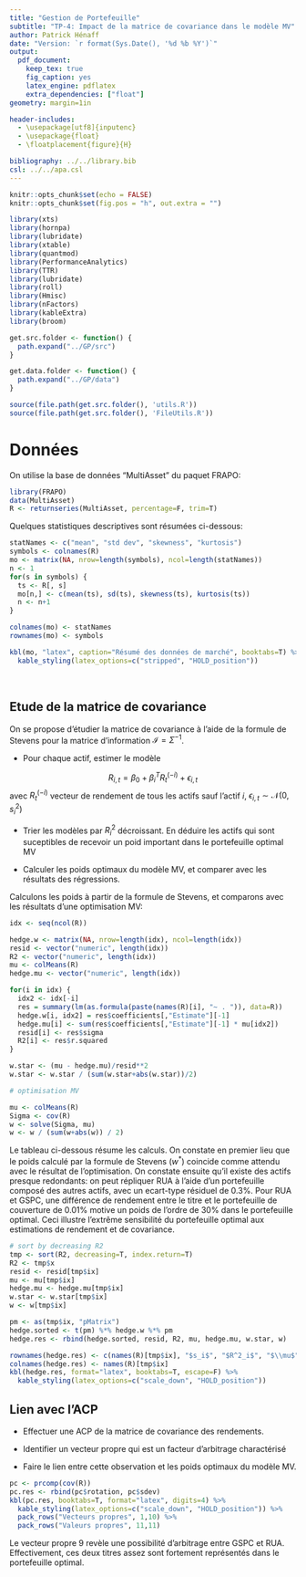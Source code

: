 ```yaml
---
title: "Gestion de Portefeuille"
subtitle: "TP-4: Impact de la matrice de covariance dans le modèle MV"
author: Patrick Hénaff
date: "Version: `r format(Sys.Date(), '%d %b %Y')`"
output:
  pdf_document:
    keep_tex: true
    fig_caption: yes
    latex_engine: pdflatex
    extra_dependencies: ["float"]
geometry: margin=1in

header-includes:
  - \usepackage[utf8]{inputenc}
  - \usepackage{float}
  - \floatplacement{figure}{H}

bibliography: ../../library.bib
csl: ../../apa.csl
---
```


```r
knitr::opts_chunk$set(echo = FALSE)
knitr::opts_chunk$set(fig.pos = "h", out.extra = "")
```

```r
library(xts)
library(hornpa)
library(lubridate)
library(xtable)
library(quantmod)
library(PerformanceAnalytics)
library(TTR)
library(lubridate)
library(roll)
library(Hmisc)
library(nFactors)
library(kableExtra)
library(broom)

get.src.folder <- function() {
  path.expand("../GP/src")
}

get.data.folder <- function() {
  path.expand("../GP/data")
}

source(file.path(get.src.folder(), 'utils.R'))
source(file.path(get.src.folder(), 'FileUtils.R'))
```

# Données

On utilise la base de données "MultiAsset" du paquet FRAPO:

```r
library(FRAPO)
data(MultiAsset)
R <- returnseries(MultiAsset, percentage=F, trim=T)
```

Quelques statistiques descriptives sont résumées ci-dessous:

```r
statNames <- c("mean", "std dev", "skewness", "kurtosis")
symbols <- colnames(R)
mo <- matrix(NA, nrow=length(symbols), ncol=length(statNames))
n <- 1
for(s in symbols) {
  ts <- R[, s]
  mo[n,] <- c(mean(ts), sd(ts), skewness(ts), kurtosis(ts))
  n <- n+1
}

colnames(mo) <- statNames
rownames(mo) <- symbols
```

```r
kbl(mo, "latex", caption="Résumé des données de marché", booktabs=T) %>%
  kable_styling(latex_options=c("stripped", "HOLD_position"))
```
\

## Etude de la matrice de covariance

On se propose d'étudier la matrice de covariance à l'aide de la formule de Stevens pour la matrice d'information $\mathcal{I} = \Sigma^{-1}$.

- Pour chaque actif, estimer le modèle

$$
R_{i,t} = \beta_0 + \beta_i^T R_t^{(-i)} + \epsilon_{i,t}
$$
avec $R_t^{(-i)}$ vecteur de rendement de tous les actifs sauf l'actif $i$, $\epsilon_{i,t} \sim \mathcal{N}(0, s_i^2)$

- Trier les modèles par $R_i^2$ décroissant. En déduire les actifs qui sont suceptibles de recevoir un poid important dans le portefeuille optimal MV

- Calculer les poids optimaux du modèle MV, et comparer avec les résultats des régressions.

Calculons les poids à partir de la formule de Stevens, et comparons avec les résultats d'une optimisation MV:

```r
idx <- seq(ncol(R))

hedge.w <- matrix(NA, nrow=length(idx), ncol=length(idx))
resid <- vector("numeric", length(idx))
R2 <- vector("numeric", length(idx))
mu <- colMeans(R)
hedge.mu <- vector("numeric", length(idx))

for(i in idx) {
  idx2 <- idx[-i]
  res = summary(lm(as.formula(paste(names(R)[i], "~ . ")), data=R))
  hedge.w[i, idx2] = res$coefficients[,"Estimate"][-1]
  hedge.mu[i] <- sum(res$coefficients[,"Estimate"][-1] * mu[idx2])
  resid[i] <- res$sigma
  R2[i] <- res$r.squared
}

w.star <- (mu - hedge.mu)/resid**2
w.star <- w.star / (sum(w.star+abs(w.star))/2)

# optimisation MV

mu <- colMeans(R)
Sigma <- cov(R)
w <- solve(Sigma, mu)
w <- w / (sum(w+abs(w)) / 2)
```

Le tableau ci-dessous résume les calculs. On constate en premier lieu que le poids calculé par la formule de Stevens ($w^*$) coincide comme attendu avec le résultat de l'optimisation.
On constate ensuite qu'il existe des actifs presque redondants: on peut répliquer RUA à l'aide d'un portefeuille composé des autres actifs, avec un ecart-type résiduel de 0.3\%. Pour RUA et GSPC, une différence de rendement entre le titre et le portefeuille de couverture de 0.01\% motive un poids de l'ordre de 30\% dans le portefeuille optimal. Ceci illustre l'extrême sensibilité du portefeuille optimal aux estimations de rendement et de covariance.


```r
# sort by decreasing R2
tmp <- sort(R2, decreasing=T, index.return=T)
R2 <- tmp$x
resid <- resid[tmp$ix]
mu <- mu[tmp$ix]
hedge.mu <- hedge.mu[tmp$ix]
w.star <- w.star[tmp$ix]
w <- w[tmp$ix]

pm <- as(tmp$ix, "pMatrix")
hedge.sorted <- t(pm) %*% hedge.w %*% pm
hedge.res <- rbind(hedge.sorted, resid, R2, mu, hedge.mu, w.star, w)

rownames(hedge.res) <- c(names(R)[tmp$ix], "$s_i$", "$R^2_i$", "$\\mu$", "$\\beta^T \\mu^{(-i)}$", "$w^*$", "w" )
colnames(hedge.res) <- names(R)[tmp$ix]
kbl(hedge.res, format="latex", booktabs=T, escape=F) %>%
  kable_styling(latex_options=c("scale_down", "HOLD_position"))
```

## Lien avec l'ACP

- Effectuer une ACP de la matrice de covariance des rendements.

- Identifier un vecteur propre qui est un facteur d'arbitrage charactérisé

- Faire le lien entre cette observation et les poids optimaux du modèle MV.

```r
pc <- prcomp(cov(R))
pc.res <- rbind(pc$rotation, pc$sdev)
kbl(pc.res, booktabs=T, format="latex", digits=4) %>%
  kable_styling(latex_options=c("scale_down", "HOLD_position")) %>%
  pack_rows("Vecteurs propres", 1,10) %>%
  pack_rows("Valeurs propres", 11,11)
```

Le vecteur propre 9 revèle une possibilité d'arbitrage entre GSPC et RUA. Effectivement, ces deux titres assez sont fortement représentés dans le portefeuille optimal.


